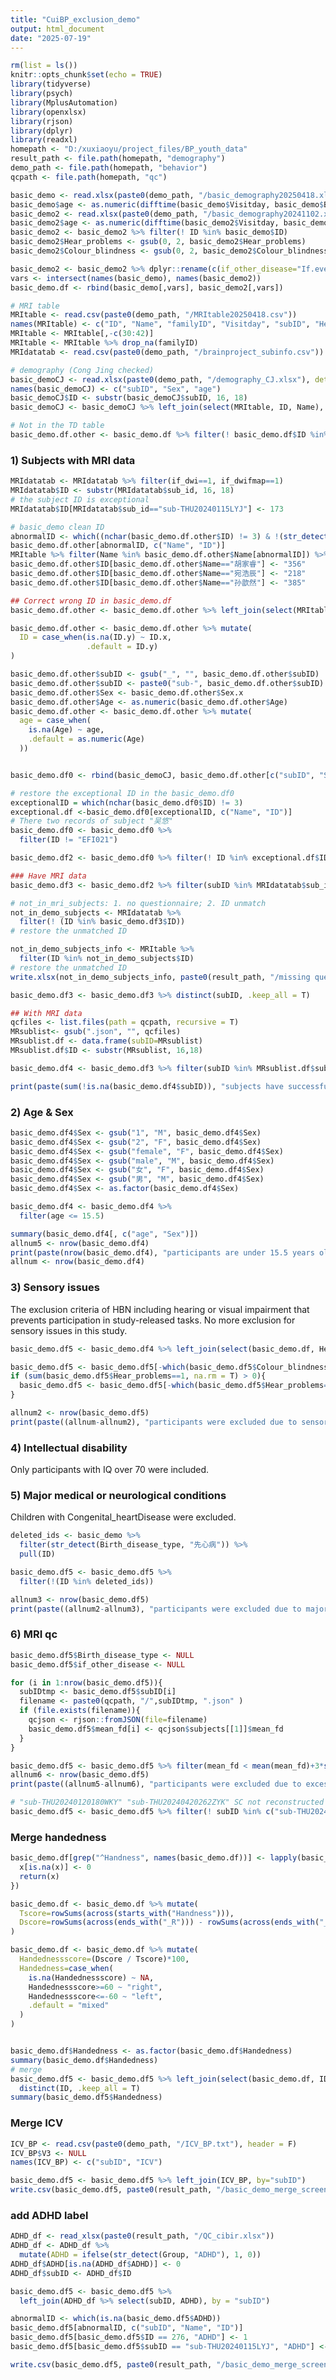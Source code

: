 ```yaml
---
title: "CuiBP_exclusion_demo"
output: html_document
date: "2025-07-19"
---
```


```r
rm(list = ls())
knitr::opts_chunk$set(echo = TRUE)
library(tidyverse)
library(psych)
library(MplusAutomation)
library(openxlsx)
library(rjson)
library(dplyr)
library(readxl)
homepath <- "D:/xuxiaoyu/project_files/BP_youth_data"
result_path <- file.path(homepath, "demography")
demo_path <- file.path(homepath, "behavior")
qcpath <- file.path(homepath, "qc")

basic_demo <- read.xlsx(paste0(demo_path, "/basic_demography20250418.xlsx"), detectDates=T)
basic_demo$age <- as.numeric(difftime(basic_demo$Visitday, basic_demo$Birthday, units = "days") / 365)
basic_demo2 <- read.xlsx(paste0(demo_path, "/basic_demography20241102.xlsx"), detectDates=T)
basic_demo2$age <- as.numeric(difftime(basic_demo2$Visitday, basic_demo2$Birthday, units = "days") / 365)
basic_demo2 <- basic_demo2 %>% filter(! ID %in% basic_demo$ID)
basic_demo2$Hear_problems <- gsub(0, 2, basic_demo2$Hear_problems)
basic_demo2$Colour_blindness <- gsub(0, 2, basic_demo2$Colour_blindness)

basic_demo2 <- basic_demo2 %>% dplyr::rename(c(if_other_disease="If.ever.be.diagnosed.by.some.diseases?", Birth_disease_type="If.so,.which.kind?"))
vars <- intersect(names(basic_demo), names(basic_demo2))
basic_demo.df <- rbind(basic_demo[,vars], basic_demo2[,vars])

# MRI table
MRItable <- read.csv(paste0(demo_path, "/MRItable20250418.csv"))
names(MRItable) <- c("ID", "Name", "familyID", "Visitday", "subID", "Height", "Weight", "Birthday", "Age", "Sex", "SarttimeS1", "EndtimeS1", "SarttimeS2", "EndtimeS2", "MRIcompleteness", "MRIrawdataCheck", "MRINote", "MRItester", "Video", "TaskLoop1", "Appcompleteness", "APPtester", "Othernote", "Blank", "DataCompleteness", "DataQC", "DataBackup", "Blank2", "QCcompleteness")
MRItable <- MRItable[,-c(30:42)]
MRItable <- MRItable %>% drop_na(familyID)
MRIdatatab <- read.csv(paste0(demo_path, "/brainproject_subinfo.csv"))

# demography (Cong Jing checked)
basic_demoCJ <- read.xlsx(paste0(demo_path, "/demography_CJ.xlsx"), detectDates=T)
names(basic_demoCJ) <- c("subID", "Sex", "age")
basic_demoCJ$ID <- substr(basic_demoCJ$subID, 16, 18)
basic_demoCJ <- basic_demoCJ %>% left_join(select(MRItable, ID, Name), by="ID")

# Not in the TD table
basic_demo.df.other <- basic_demo.df %>% filter(! basic_demo.df$ID %in% basic_demoCJ$ID)

```

### 1) Subjects with MRI data
```r
MRIdatatab <- MRIdatatab %>% filter(if_dwi==1, if_dwifmap==1)
MRIdatatab$ID <- substr(MRIdatatab$sub_id, 16, 18)
# the subject ID is exceptional 
MRIdatatab$ID[MRIdatatab$sub_id=="sub-THU20240115LYJ"] <- 173

# basic_demo clean ID
abnormalID <- which((nchar(basic_demo.df.other$ID) != 3) & !(str_detect(basic_demo.df.other$ID, "EFI")) & !(str_detect(basic_demo.df.other$ID, "XY")))
basic_demo.df.other[abnormalID, c("Name", "ID")]
MRItable %>% filter(Name %in% basic_demo.df.other$Name[abnormalID]) %>% select("Name", "ID")
basic_demo.df.other$ID[basic_demo.df.other$Name=="胡家睿"] <- "356"
basic_demo.df.other$ID[basic_demo.df.other$Name=="宛浩辰"] <- "218"
basic_demo.df.other$ID[basic_demo.df.other$Name=="孙歆然"] <- "385"

## Correct wrong ID in basic_demo.df
basic_demo.df.other <- basic_demo.df.other %>% left_join(select(MRItable, ID, Name, Age, Sex, subID), by="Name")

basic_demo.df.other <- basic_demo.df.other %>% mutate(
  ID = case_when(is.na(ID.y) ~ ID.x,
                 .default = ID.y)
)

basic_demo.df.other$subID <- gsub("_", "", basic_demo.df.other$subID)
basic_demo.df.other$subID <- paste0("sub-", basic_demo.df.other$subID)
basic_demo.df.other$Sex <- basic_demo.df.other$Sex.x
basic_demo.df.other$Age <- as.numeric(basic_demo.df.other$Age)
basic_demo.df.other <- basic_demo.df.other %>% mutate(
  age = case_when(
    is.na(Age) ~ age,
    .default = as.numeric(Age)
  ))


basic_demo.df0 <- rbind(basic_demoCJ, basic_demo.df.other[c("subID", "Sex", "age", "ID", "Name")])

```


```r
# restore the exceptional ID in the basic_demo.df0
exceptionalID = which(nchar(basic_demo.df0$ID) != 3)
exceptional.df <-basic_demo.df0[exceptionalID, c("Name", "ID")]
# There two records of subject "吴悠"
basic_demo.df0 <- basic_demo.df0 %>%
  filter(ID != "EFI021")

basic_demo.df2 <- basic_demo.df0 %>% filter(! ID %in% exceptional.df$ID, str_detect(subID, "THU")) %>% drop_na(subID)

### Have MRI data
basic_demo.df3 <- basic_demo.df2 %>% filter(subID %in% MRIdatatab$sub_id) # The rest subjects are in EFI cohort.

# not_in_mri_subjects: 1. no questionnaire; 2. ID unmatch
not_in_demo_subjects <- MRIdatatab %>% 
  filter(! (ID %in% basic_demo.df3$ID))
# restore the unmatched ID

not_in_demo_subjects_info <- MRItable %>% 
  filter(ID %in% not_in_demo_subjects$ID)
# restore the unmatched ID
write.xlsx(not_in_demo_subjects_info, paste0(result_path, "/missing questionnaire.xlsx"), rowNames = F)

basic_demo.df3 <- basic_demo.df3 %>% distinct(subID, .keep_all = T)

## With MRI data
qcfiles <- list.files(path = qcpath, recursive = T)
MRsublist<- gsub(".json", "", qcfiles)
MRsublist.df <- data.frame(subID=MRsublist)
MRsublist.df$ID <- substr(MRsublist, 16,18)

basic_demo.df4 <- basic_demo.df3 %>% filter(subID %in% MRsublist.df$subID)

print(paste(sum(!is.na(basic_demo.df4$subID)), "subjects have successfully reconstructed SC matrix."))

```
### 2) Age & Sex

```r

basic_demo.df4$Sex <- gsub("1", "M", basic_demo.df4$Sex)
basic_demo.df4$Sex <- gsub("2", "F", basic_demo.df4$Sex)
basic_demo.df4$Sex <- gsub("female", "F", basic_demo.df4$Sex)
basic_demo.df4$Sex <- gsub("male", "M", basic_demo.df4$Sex)
basic_demo.df4$Sex <- gsub("女", "F", basic_demo.df4$Sex)
basic_demo.df4$Sex <- gsub("男", "M", basic_demo.df4$Sex)
basic_demo.df4$Sex <- as.factor(basic_demo.df4$Sex)

basic_demo.df4 <- basic_demo.df4 %>%
  filter(age <= 15.5)

summary(basic_demo.df4[, c("age", "Sex")])
allnum5 <- nrow(basic_demo.df4)
print(paste(nrow(basic_demo.df4), "participants are under 15.5 years old."))
allnum <- nrow(basic_demo.df4)

```

### 3) Sensory issues
The exclusion criteria of HBN including hearing or visual impairment that prevents participation in study-released tasks. No more exclusion for sensory issues in this study.

```r

basic_demo.df5 <- basic_demo.df4 %>% left_join(select(basic_demo.df, Hear_problems, Colour_blindness, ID), by="ID") %>% distinct(ID, .keep_all = T)

basic_demo.df5 <- basic_demo.df5[-which(basic_demo.df5$Colour_blindness==1), ]
if (sum(basic_demo.df5$Hear_problems==1, na.rm = T) > 0){
  basic_demo.df5 <- basic_demo.df5[-which(basic_demo.df5$Hear_problems==1), ]
}

allnum2 <- nrow(basic_demo.df5)
print(paste((allnum-allnum2), "participants were excluded due to sensory issues.", allnum2, "left."))

```
### 4) Intellectual disability

Only participants with IQ over 70 were included.


### 5) Major medical or neurological conditions

Children with Congenital_heartDisease were excluded.
```r

deleted_ids <- basic_demo %>% 
  filter(str_detect(Birth_disease_type, "先心病")) %>% 
  pull(ID)

basic_demo.df5 <- basic_demo.df5 %>%
  filter(!(ID %in% deleted_ids))

allnum3 <- nrow(basic_demo.df5)
print(paste((allnum2-allnum3), "participants were excluded due to major medical issues.", allnum3, "left."))

```

### 6) MRI qc

```r

basic_demo.df5$Birth_disease_type <- NULL
basic_demo.df5$if_other_disease <- NULL

for (i in 1:nrow(basic_demo.df5)){
  subIDtmp <- basic_demo.df5$subID[i]
  filename <- paste0(qcpath, "/",subIDtmp, ".json" )
  if (file.exists(filename)){
    qcjson <- rjson::fromJSON(file=filename)
    basic_demo.df5$mean_fd[i] <- qcjson$subjects[[1]]$mean_fd
  }
}

basic_demo.df5 <- basic_demo.df5 %>% filter(mean_fd < mean(mean_fd)+3*sd(mean_fd))
allnum6 <- nrow(basic_demo.df5)
print(paste((allnum5-allnum6), "participants were excluded due to excessive head motion.", allnum6, "left."))

# "sub-THU20240120180WKY" "sub-THU20240420262ZYK" SC not reconstructed successfully.
basic_demo.df5 <- basic_demo.df5 %>% filter(! subID %in% c("sub-THU20240120180WKY", "sub-THU20240420262ZYK"))

```


### Merge handedness

```r

basic_demo.df[grep("^Handness", names(basic_demo.df))] <- lapply(basic_demo.df[grep("^Handness", names(basic_demo.df))], function(x) {
  x[is.na(x)] <- 0
  return(x)
})

basic_demo.df <- basic_demo.df %>% mutate(
  Tscore=rowSums(across(starts_with("Handness"))),
  Dscore=rowSums(across(ends_with("_R"))) - rowSums(across(ends_with("_L")))
)

basic_demo.df <- basic_demo.df %>% mutate(
  Handednessscore=(Dscore / Tscore)*100,
  Handedness=case_when(
    is.na(Handednessscore) ~ NA,
    Handednessscore>=60 ~ "right",
    Handednessscore<=-60 ~ "left",
    .default = "mixed"
  )
)


basic_demo.df$Handedness <- as.factor(basic_demo.df$Handedness)
summary(basic_demo.df$Handedness)
# merge
basic_demo.df5 <- basic_demo.df5 %>% left_join(select(basic_demo.df, ID, Handednessscore, Handedness), by="ID") %>%
  distinct(ID, .keep_all = T)
summary(basic_demo.df5$Handedness)

```



### Merge ICV

```r
ICV_BP <- read.csv(paste0(demo_path, "/ICV_BP.txt"), header = F)
ICV_BP$V3 <- NULL
names(ICV_BP) <- c("subID", "ICV")

basic_demo.df5 <- basic_demo.df5 %>% left_join(ICV_BP, by="subID")
write.csv(basic_demo.df5, paste0(result_path, "/basic_demo_merge_screen.csv"), row.names = F)

```



### add ADHD label

```r

ADHD_df <- read_xlsx(paste0(result_path, "/QC_cibir.xlsx"))
ADHD_df <- ADHD_df %>%
  mutate(ADHD = ifelse(str_detect(Group, "ADHD"), 1, 0))
ADHD_df$ADHD[is.na(ADHD_df$ADHD)] <- 0
ADHD_df$subID <- ADHD_df$ID

basic_demo.df5 <- basic_demo.df5 %>%
  left_join(ADHD_df %>% select(subID, ADHD), by = "subID")

abnormalID <- which(is.na(basic_demo.df5$ADHD))
basic_demo.df5[abnormalID, c("subID", "Name", "ID")]
basic_demo.df5[basic_demo.df5$ID == 276, "ADHD"] <- 1
basic_demo.df5[basic_demo.df5$subID == "sub-THU20240115LYJ", "ADHD"] <- 0

write.csv(basic_demo.df5, paste0(result_path, "/basic_demo_merge_screen.csv"), row.names = F)

```




